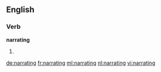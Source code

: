 ==English==

===Verb===
'''narrating'''

# {{present participle of|narrate}}

[[de:narrating]]
[[fr:narrating]]
[[ml:narrating]]
[[nl:narrating]]
[[vi:narrating]]